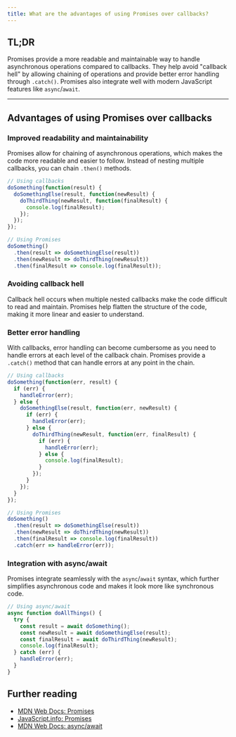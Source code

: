 ```yaml
---
title: What are the advantages of using Promises over callbacks?
---
```


## TL;DR

Promises provide a more readable and maintainable way to handle asynchronous operations compared to callbacks. They help avoid "callback hell" by allowing chaining of operations and provide better error handling through `.catch()`. Promises also integrate well with modern JavaScript features like `async`/`await`.

---

## Advantages of using Promises over callbacks

### Improved readability and maintainability

Promises allow for chaining of asynchronous operations, which makes the code more readable and easier to follow. Instead of nesting multiple callbacks, you can chain `.then()` methods.

```javascript
// Using callbacks
doSomething(function(result) {
  doSomethingElse(result, function(newResult) {
    doThirdThing(newResult, function(finalResult) {
      console.log(finalResult);
    });
  });
});

// Using Promises
doSomething()
  .then(result => doSomethingElse(result))
  .then(newResult => doThirdThing(newResult))
  .then(finalResult => console.log(finalResult));
```

### Avoiding callback hell

Callback hell occurs when multiple nested callbacks make the code difficult to read and maintain. Promises help flatten the structure of the code, making it more linear and easier to understand.

### Better error handling

With callbacks, error handling can become cumbersome as you need to handle errors at each level of the callback chain. Promises provide a `.catch()` method that can handle errors at any point in the chain.

```javascript
// Using callbacks
doSomething(function(err, result) {
  if (err) {
    handleError(err);
  } else {
    doSomethingElse(result, function(err, newResult) {
      if (err) {
        handleError(err);
      } else {
        doThirdThing(newResult, function(err, finalResult) {
          if (err) {
            handleError(err);
          } else {
            console.log(finalResult);
          }
        });
      }
    });
  }
});

// Using Promises
doSomething()
  .then(result => doSomethingElse(result))
  .then(newResult => doThirdThing(newResult))
  .then(finalResult => console.log(finalResult))
  .catch(err => handleError(err));
```

### Integration with async/await

Promises integrate seamlessly with the `async`/`await` syntax, which further simplifies asynchronous code and makes it look more like synchronous code.

```javascript
// Using async/await
async function doAllThings() {
  try {
    const result = await doSomething();
    const newResult = await doSomethingElse(result);
    const finalResult = await doThirdThing(newResult);
    console.log(finalResult);
  } catch (err) {
    handleError(err);
  }
}
```

## Further reading

- [MDN Web Docs: Promises](https://developer.mozilla.org/en-US/docs/Web/JavaScript/Reference/Global_Objects/Promise)
- [JavaScript.info: Promises](https://javascript.info/promise-basics)
- [MDN Web Docs: async/await](https://developer.mozilla.org/en-US/docs/Learn/JavaScript/Asynchronous/Async_await)


